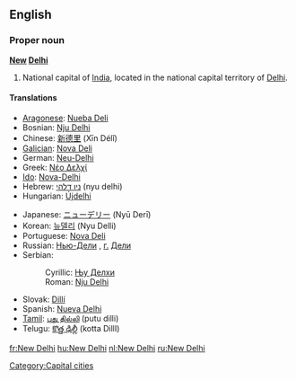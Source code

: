 {{wikipedia}}
==English==

===Proper noun===
'''[[New]] [[Delhi]]'''
# National capital of [[India]], located in the national capital territory of [[Delhi]].

====Translations====
{{top}}
*[[Aragonese]]: [[Nueba Deli]]
*Bosnian: [[Nju Delhi#Bosnian|Nju Delhi]] {{m}}
*Chinese: [[新德里]] (Xīn Délǐ)
*[[Galician]]: [[Nova Deli]]
*German: [[Neu-Delhi]]
*Greek: [[Νέο Δελχί]]
*[[Ido]]: [[Nova-Delhi]]
*Hebrew: [[ניו דלהי]] (nyu delhi)
*Hungarian: [[Újdelhi]]
{{mid}}
*Japanese: [[ニューデリー]] (Nyū Derī)
*Korean: [[뉴델리]] (Nyu Delli)
*Portuguese: [[Nova Deli]]
*Russian: [[Нью-Дели]] {{IPAchar|(N’ju-Dɛ́li)}}, [[г.]] [[Дели]] {{IPAchar|(górod Dɛ́li)}} {{m}}
*Serbian:
*:Cyrillic: [[Њу Делхи#Serbian|Њу Делхи]] {{m}}
*:Roman: [[Nju Delhi#Serbian|Nju Delhi]] {{m}}
*Slovak: [[Dillí]]
*Spanish: [[Nueva Delhi]] {{f}}
*[[Tamil]]: [[புது தில்லி]] (putu dilli)
*Telugu: [[కొత్త ఢిల్లీ]] (kotta DillI)
{{bottom}}

[[Category:Capital cities]]

[[fr:New Delhi]]
[[hu:New Delhi]]
[[nl:New Delhi]]
[[ru:New Delhi]]